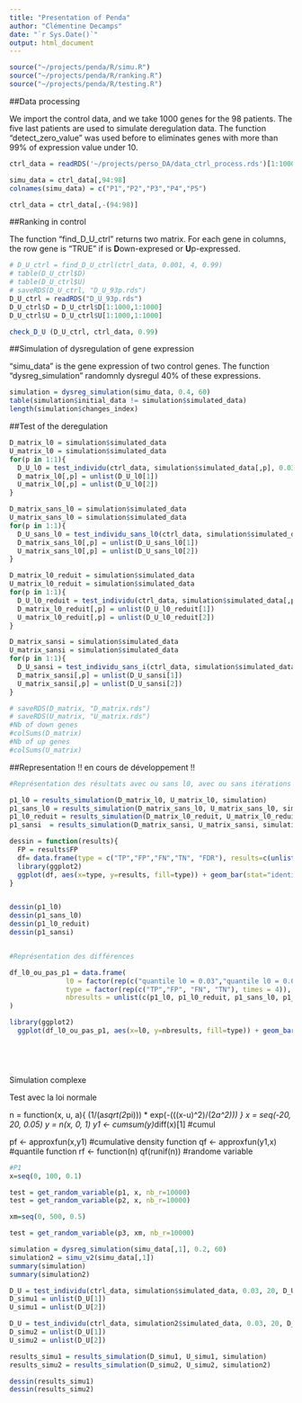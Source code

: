 ```yaml
---
title: "Presentation of Penda"
author: "Clémentine Decamps"
date: "`r Sys.Date()`"
output: html_document
---
```



```r
source("~/projects/penda/R/simu.R")
source("~/projects/penda/R/ranking.R")
source("~/projects/penda/R/testing.R")

```



##Data processing

We import the control data, and we take 1000 genes for the 98 patients.
The five last patients are used to simulate deregulation data.
The function "detect_zero_value" was used before to eliminates genes with more than 99% of expression value under 10.
```r
ctrl_data = readRDS('~/projects/perso_DA/data_ctrl_process.rds')[1:1000,]

simu_data = ctrl_data[,94:98]
colnames(simu_data) = c("P1","P2","P3","P4","P5")

ctrl_data = ctrl_data[,-(94:98)]


```


##Ranking in control

The function "find_D_U_ctrl" returns two matrix. For each gene in columns, the row gene is 
"TRUE" if is **D**own-expresed or **U**p-expressed.

```r

# D_U_ctrl = find_D_U_ctrl(ctrl_data, 0.001, 4, 0.99)
# table(D_U_ctrl$D)
# table(D_U_ctrl$U)
# saveRDS(D_U_ctrl, "D_U_93p.rds")
D_U_ctrl = readRDS("D_U_93p.rds")
D_U_ctrl$D = D_U_ctrl$D[1:1000,1:1000]
D_U_ctrl$U = D_U_ctrl$U[1:1000,1:1000]

check_D_U (D_U_ctrl, ctrl_data, 0.99)

```

##Simulation of dysregulation of gene expression

"simu_data" is the gene expression of two control genes. The function "dysreg_simulation" randomnly dysregul 40% of these expressions.

```r

simulation = dysreg_simulation(simu_data, 0.4, 60)
table(simulation$initial_data != simulation$simulated_data)
length(simulation$changes_index)
```


##Test of the deregulation


```r

D_matrix_l0 = simulation$simulated_data
U_matrix_l0 = simulation$simulated_data
for(p in 1:1){
  D_U_l0 = test_individu(ctrl_data, simulation$simulated_data[,p], 0.03, 20, D_U_ctrl, 0.2)
  D_matrix_l0[,p] = unlist(D_U_l0[1])
  U_matrix_l0[,p] = unlist(D_U_l0[2])
}

D_matrix_sans_l0 = simulation$simulated_data
U_matrix_sans_l0 = simulation$simulated_data
for(p in 1:1){
  D_U_sans_l0 = test_individu_sans_l0(ctrl_data, simulation$simulated_data[,p], 0.03, 20, D_U_ctrl, 0.2)
  D_matrix_sans_l0[,p] = unlist(D_U_sans_l0[1])
  U_matrix_sans_l0[,p] = unlist(D_U_sans_l0[2])
}

D_matrix_l0_reduit = simulation$simulated_data
U_matrix_l0_reduit = simulation$simulated_data
for(p in 1:1){
  D_U_l0_reduit = test_individu(ctrl_data, simulation$simulated_data[,p], 0.01, 20, D_U_ctrl, 0.2)
  D_matrix_l0_reduit[,p] = unlist(D_U_l0_reduit[1])
  U_matrix_l0_reduit[,p] = unlist(D_U_l0_reduit[2])
}

D_matrix_sansi = simulation$simulated_data
U_matrix_sansi = simulation$simulated_data
for(p in 1:1){
  D_U_sansi = test_individu_sans_i(ctrl_data, simulation$simulated_data[,p], 0.01, 20, D_U_ctrl, 0.2)
  D_matrix_sansi[,p] = unlist(D_U_sansi[1])
  U_matrix_sansi[,p] = unlist(D_U_sansi[2])
}

# saveRDS(D_matrix, "D_matrix.rds")
# saveRDS(U_matrix, "U_matrix.rds")
#Nb of down genes
#colSums(D_matrix)
#Nb of up genes
#colSums(U_matrix)
```

##Representation
!! en cours de développement !!

```r


#Représentation des résultats avec ou sans l0, avec ou sans itérations

p1_l0 = results_simulation(D_matrix_l0, U_matrix_l0, simulation)
p1_sans_l0 = results_simulation(D_matrix_sans_l0, U_matrix_sans_l0, simulation)
p1_l0_reduit = results_simulation(D_matrix_l0_reduit, U_matrix_l0_reduit, simulation)
p1_sansi  = results_simulation(D_matrix_sansi, U_matrix_sansi, simulation)

dessin = function(results){
  FP = results$FP
  df= data.frame(type = c("TP","FP","FN","TN", "FDR"), results=c(unlist(results), (results$FP / (results$TP + results$FP))))
  library(ggplot2)
  ggplot(df, aes(x=type, y=results, fill=type)) + geom_bar(stat="identity") + geom_text(aes(label=results), vjust=1)
}


dessin(p1_l0)
dessin(p1_sans_l0)
dessin(p1_l0_reduit)
dessin(p1_sansi)


#Représentation des différences

df_l0_ou_pas_p1 = data.frame( 
              l0 = factor(rep(c("quantile l0 = 0.03","quantile l0 = 0.01", "sans l0", "sans itération"), each = 4)),
              type = factor(rep(c("TP","FP", "FN", "TN"), times = 4)),
              nbresults = unlist(c(p1_l0, p1_l0_reduit, p1_sans_l0, p1_sansi))
)

library(ggplot2)
  ggplot(df_l0_ou_pas_p1, aes(x=l0, y=nbresults, fill=type)) + geom_bar(stat="identity", position=position_dodge()) + geom_text(aes(label=nbresults), vjust=-0.2, position = position_dodge(0.9))



  
```



Simulation complexe

Test avec la loi normale

n = function(x, u, a){
  (1/(a*sqrt(2*pi))) * exp(-(((x-u)^2)/(2*a^2)))
}
x = seq(-20, 20, 0.05)
y = n(x, 0, 1)
 y1 <- cumsum(y)*diff(x)[1] #cumul

 pf <- approxfun(x,y1) #cumulative density function
 qf <- approxfun(y1,x) #quantile function
 rf <- function(n) qf(runif(n)) #randome variable

```r

#P1
x=seq(0, 100, 0.1)

test = get_random_variable(p1, x, nb_r=10000)
test = get_random_variable(p2, x, nb_r=10000)

xm=seq(0, 500, 0.5)

test = get_random_variable(p3, xm, nb_r=10000)

simulation = dysreg_simulation(simu_data[,1], 0.2, 60)
simulation2 = simu_v2(simu_data[,1])
summary(simulation)
summary(simulation2)

D_U = test_individu(ctrl_data, simulation$simulated_data, 0.03, 20, D_U_ctrl, 0.2)
D_simu1 = unlist(D_U[1])
U_simu1 = unlist(D_U[2])

D_U = test_individu(ctrl_data, simulation2$simulated_data, 0.03, 20, D_U_ctrl, 0.2)
D_simu2 = unlist(D_U[1])
U_simu2 = unlist(D_U[2])

results_simu1 = results_simulation(D_simu1, U_simu1, simulation)
results_simu2 = results_simulation(D_simu2, U_simu2, simulation2)

dessin(results_simu1)
dessin(results_simu2)
```
